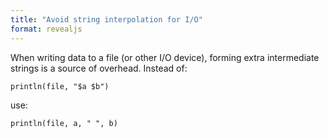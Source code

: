 ```yaml
---
title: "Avoid string interpolation for I/O"
format: revealjs
---
```



When writing data to a file (or other I/O device), forming extra intermediate strings is a source of overhead. Instead of:

```.julia
println(file, "$a $b")
```

use:

```.julia
println(file, a, " ", b)
```



